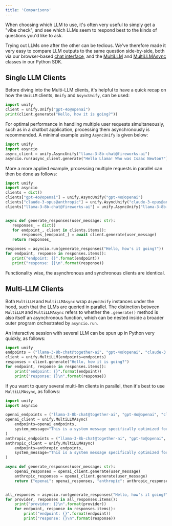 ```yaml
---
title: 'Comparisons'
---
```


When choosing which LLM to use, it's often very useful to simply get a "vibe check",
and see which LLMs seem to respond best to the kinds of questions you'd like to ask.

Trying out LLMs one after the other can be tedious. We've therefore made it very easy to
compare LLM outputs to the same question side-by-side, both via our browser-based
[chat interface](https://console.unify.ai/dashboard?tab=Chat),
and the [MultiLLM](https://docs.unify.ai/python/chat/clients/multi_llm#multillm) and
[MultiLLMAsync](https://docs.unify.ai/python/chat/clients/multi_llm#multillmasync)
classes in our Python SDK.

## Single LLM Clients

Before diving into the Multi-LLM clients,
it's helpful to have a quick recap on how the `UniLLM` clients,
`Unify` and `AsyncUnify`, can be used:

```python
import unify
client = unify.Unify("gpt-4o@openai")
print(client.generate("Hello, how it is going?"))
```

For optimal performance in handling multiple user requests simultaneously,
such as in a chatbot application, processing them asynchronously is recommended.
A minimal example using `AsyncUnify` is given below:

 ```python
import unify
import asyncio
async_client = unify.AsyncUnify("llama-3-8b-chat@fireworks-ai")
asyncio.run(async_client.generate("Hello Llama! Who was Isaac Newton?"))
```

More a more applied example,
processing multiple requests in parallel can then be done as follows:

 ```python
import unify
import asyncio
clients = dict()
clients["gpt-4o@openai"] = unify.AsyncUnify("gpt-4o@openai")
clients["claude-3-opus@anthropic"] = unify.AsyncUnify("claude-3-opus@anthropic")
clients["llama-3-8b-chat@fireworks-ai"] = unify.AsyncUnify("llama-3-8b-chat@fireworks-ai")


async def generate_responses(user_message: str):
    responses_ = dict()
    for endpoint_, client in clients.items():
        responses_[endpoint_] = await client.generate(user_message)
    return responses_

responses = asyncio.run(generate_responses("Hello, how's it going?"))
for endpoint, response in responses.items():
    print("endpoint: {}".format(endpoint))
    print("response: {}\n".format(response))
```

Functionality wise, the asynchronous and synchronous clients are identical.


## Multi-LLM Clients

Both `MultiLLM` and `MultiLLMAsync` wrap `AsyncUnify` instances under the hood,
such that the LLMs are queried in parallel. The distinction between `MultiLLM` and
`MultiLLMAsync` refers to whether the `.generate()` method is also itself an
asynchronous function, which can be nested inside a broader outer program orchestrated
by `asyncio.run`.

An interactive session with several LLM can be spun up in Python very quickly, as follows:

```python
import unify
endpoints = ("llama-3-8b-chat@together-ai", "gpt-4o@openai", "claude-3.5-sonnet@anthropic")
client = unify.MultiLLM(endpoints=endpoints)
responses = client.generate("Hello, how it is going?")
for endpoint, response in responses.items():
    print("endpoint: {}".format(endpoint))
    print("response: {}\n".format(response))
```

If you want to query several multi-llm clients in parallel,
then it's best to use `MultiLLMAsync`, as follows:

```python
import unify
import asyncio

openai_endpoints = ("llama-3-8b-chat@together-ai", "gpt-4o@openai", "claude-3.5-sonnet@anthropic")
openai_client = unify.MultiLLMAsync(
    endpoints=openai_endpoints,
    system_message="This is a system message specifically optimized for OpenAI models."
)
anthropic_endpoints = ("llama-3-8b-chat@together-ai", "gpt-4o@openai", "claude-3.5-sonnet@anthropic")
anthropic_client = unify.MultiLLMAsync(
    endpoints=anthropic_endpoints,
    system_message="This is a system message specifically optimized for Anthropic models."
)

async def generate_responses(user_message: str):
    openai_responses = openai_client.generate(user_message)
    anthropic_responses = openai_client.generate(user_message)
    return {"openai": openai_responses, "anthropic": anthropic_responses}


all_responses = asyncio.run(generate_responses("Hello, how's it going?"))
for provider, responses in all_responses.items():
    print("provider: {}\n".format(provider))
    for endpoint, response in responses.items():
        print("endpoint: {}".format(endpoint))
        print("response: {}\n".format(response))
```
